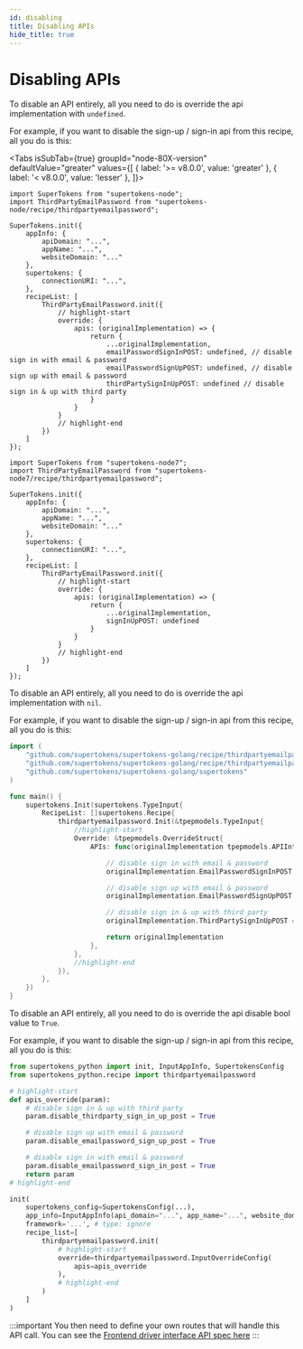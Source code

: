 ```yaml
---
id: disabling
title: Disabling APIs
hide_title: true
---
```




# Disabling APIs

<BackendSDKTabs>
<TabItem value="nodejs">

To disable an API entirely, all you need to do is override the api implementation with `undefined`.

For example, if you want to disable the sign-up / sign-in api from this recipe, all you do is this:

<Tabs
	isSubTab={true}
	groupId="node-80X-version"
	defaultValue="greater"
	values={[
		{ label: '>= v8.0.0', value: 'greater' },
		{ label: '< v8.0.0', value: 'lesser' },
	]}>
<TabItem value="greater">

```tsx
import SuperTokens from "supertokens-node";
import ThirdPartyEmailPassword from "supertokens-node/recipe/thirdpartyemailpassword";

SuperTokens.init({
    appInfo: {
        apiDomain: "...",
        appName: "...",
        websiteDomain: "..."
    },
    supertokens: {
        connectionURI: "...",
    },
    recipeList: [
        ThirdPartyEmailPassword.init({
            // highlight-start
            override: {
                apis: (originalImplementation) => {
                    return {
                        ...originalImplementation,
                        emailPasswordSignInPOST: undefined, // disable sign in with email & password
                        emailPasswordSignUpPOST: undefined, // disable sign up with email & password
                        thirdPartySignInUpPOST: undefined // disable sign in & up with third party
                    }
                }
            }
            // highlight-end
        })
    ]
});
```

</TabItem>
<TabItem value="lesser">

```tsx
import SuperTokens from "supertokens-node7";
import ThirdPartyEmailPassword from "supertokens-node7/recipe/thirdpartyemailpassword";

SuperTokens.init({
    appInfo: {
        apiDomain: "...",
        appName: "...",
        websiteDomain: "..."
    },
    supertokens: {
        connectionURI: "...",
    },
    recipeList: [
        ThirdPartyEmailPassword.init({
            // highlight-start
            override: {
                apis: (originalImplementation) => {
                    return {
                        ...originalImplementation,
                        signInUpPOST: undefined
                    }
                }
            }
            // highlight-end
        })
    ]
});
```

</TabItem>
</Tabs>

</TabItem>
<TabItem value="go">

To disable an API entirely, all you need to do is override the api implementation with `nil`.

For example, if you want to disable the sign-up / sign-in api from this recipe, all you do is this:

```go
import (
	"github.com/supertokens/supertokens-golang/recipe/thirdpartyemailpassword"
	"github.com/supertokens/supertokens-golang/recipe/thirdpartyemailpassword/tpepmodels"
	"github.com/supertokens/supertokens-golang/supertokens"
)

func main() {
	supertokens.Init(supertokens.TypeInput{
		RecipeList: []supertokens.Recipe{
			thirdpartyemailpassword.Init(&tpepmodels.TypeInput{
				//highlight-start
				Override: &tpepmodels.OverrideStruct{
					APIs: func(originalImplementation tpepmodels.APIInterface) tpepmodels.APIInterface {

						// disable sign in with email & password
						originalImplementation.EmailPasswordSignInPOST = nil

						// disable sign up with email & password
						originalImplementation.EmailPasswordSignUpPOST = nil

						// disable sign in & up with third party
						originalImplementation.ThirdPartySignInUpPOST = nil

						return originalImplementation
					},
				},
				//highlight-end
			}),
		},
	})
}
```
</TabItem>
<TabItem value="python">

To disable an API entirely, all you need to do is override the api disable bool value to `True`.

For example, if you want to disable the sign-up / sign-in api from this recipe, all you do is this:

```python
from supertokens_python import init, InputAppInfo, SupertokensConfig
from supertokens_python.recipe import thirdpartyemailpassword

# highlight-start
def apis_override(param):
    # disable sign in & up with third party
    param.disable_thirdparty_sign_in_up_post = True

    # disable sign up with email & password
    param.disable_emailpassword_sign_up_post = True

    # disable sign in with email & password
    param.disable_emailpassword_sign_in_post = True
    return param
# highlight-end

init(
    supertokens_config=SupertokensConfig(...),
    app_info=InputAppInfo(api_domain="...", app_name="...", website_domain="..."),
    framework='...', # type: ignore
    recipe_list=[
        thirdpartyemailpassword.init(
            # highlight-start
            override=thirdpartyemailpassword.InputOverrideConfig(
                apis=apis_override
            ),
            # highlight-end
        )
    ]
)
```

</TabItem>
</BackendSDKTabs>

:::important
You then need to define your own routes that will handle this API call. You can see the [Frontend driver interface API spec here](../../apis)
:::